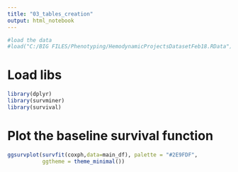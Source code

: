 ---
title: "03_tables_creation"
output: html_notebook
---

```{r setup, include=FALSE}
#load the data
#load("C:/BIG FILES/Phenotyping/HemodynamicProjectsDatasetFeb18.RData")
```

# Load libs
```{r}
library(dplyr)
library(survminer)
library(survival)
```

# Plot the baseline survival function

```{r}
ggsurvplot(survfit(coxph,data=main_df), palette = "#2E9FDF",
           ggtheme = theme_minimal())
```

